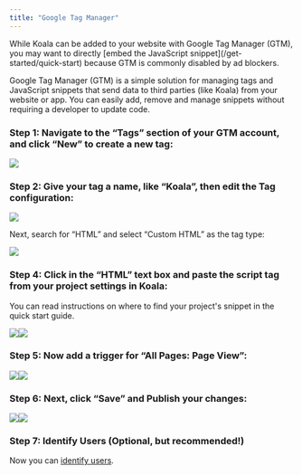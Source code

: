 ```yaml
---
title: "Google Tag Manager"
---
```


<Note>
  While Koala can be added to your website with Google Tag Manager (GTM), you
  may want to directly [embed the JavaScript snippet](/get-started/quick-start)
  because GTM is commonly disabled by ad blockers.
</Note>

Google Tag Manager (GTM) is a simple solution for managing tags and JavaScript
snippets that send data to third parties (like Koala) from your website or app.
You can easily add, remove and manage snippets without requiring a developer to
update code.

### Step 1: Navigate to the “Tags” section of your GTM account, and click “New” to create a new tag:

![](/images/step1.png)

### Step 2: Give your tag a name, like “Koala”, then edit the Tag configuration:

![](/images/step2.png)

Next, search for “HTML” and select “Custom HTML” as the tag type:

![](/images/step3.png)

### Step 4: Click in the “HTML” text box and paste the script tag from your project settings in Koala:

You can read instructions on where to find your project's snippet in the quick
start guide.

![](/images/step4.png)![](/images/step5.png)

### Step 5: Now add a trigger for “All Pages: Page View”:

![](/images/step6.png)![](/images/step7.png)

### Step 6: Next, click “Save” and Publish your changes:

![](/images/step8.png)![](/images/step9.png)

### Step 7: Identify Users (Optional, but recommended!)

Now you can [identify users](/get-started/quick-start#step-2-identify-users).
